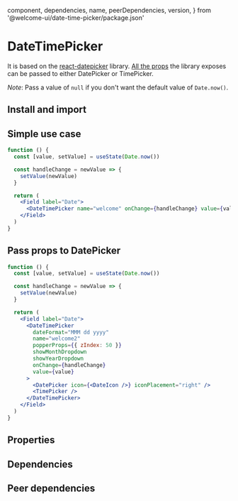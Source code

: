 
  component,
  dependencies,
  name,
  peerDependencies,
  version,
} from '@welcome-ui/date-time-picker/package.json'

# DateTimePicker

<tagversion version={version} name={name} component={component} />

It is based on the [react-datepicker](https://github.com/Hacker0x01/react-datepicker) library. [All the props](https://github.com/Hacker0x01/react-datepicker/blob/master/docs/datepicker.md) the library exposes can be passed to either DatePicker or TimePicker.

_Note_: Pass a value of `null` if you don't want the default value of `Date.now()`.

## Install and import

<usage component={component} name={name} peerDependencies={peerDependencies} />

## Simple use case

```jsx
function () {
  const [value, setValue] = useState(Date.now())

  const handleChange = newValue => {
    setValue(newValue)
  }

  return (
    <Field label="Date">
      <DateTimePicker name="welcome" onChange={handleChange} value={value} />
    </Field>
  )
}
```

## Pass props to DatePicker

```jsx
function () {
  const [value, setValue] = useState(Date.now())

  const handleChange = newValue => {
    setValue(newValue)
  }

  return (
    <Field label="Date">
      <DateTimePicker
        dateFormat="MMM dd yyyy"
        name="welcome2"
        popperProps={{ zIndex: 50 }}
        showMonthDropdown
        showYearDropdown
        onChange={handleChange}
        value={value}
      >
        <DatePicker icon={<DateIcon />} iconPlacement="right" />
        <TimePicker />
      </DateTimePicker>
    </Field>
  )
}
```

## Properties

<props propTypes={props.propTypes.DateTimePicker} />

## Dependencies

<dependencies dependencies={dependencies} />

## Peer dependencies

<dependencies dependencies={peerDependencies} />
